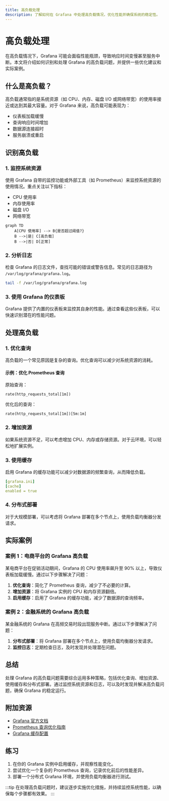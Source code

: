```yaml
---
title: 高负载处理
description: 了解如何在 Grafana 中处理高负载情况，优化性能并确保系统的稳定性。
---
```


# 高负载处理

在高负载情况下，Grafana 可能会面临性能瓶颈，导致响应时间变慢甚至服务中断。本文将介绍如何识别和处理 Grafana 的高负载问题，并提供一些优化建议和实际案例。

## 什么是高负载？

高负载通常指的是系统资源（如 CPU、内存、磁盘 I/O 或网络带宽）的使用率接近或达到其最大容量。对于 Grafana 来说，高负载可能表现为：

- 仪表板加载缓慢
- 查询响应时间增加
- 数据源连接超时
- 服务崩溃或重启

## 识别高负载

### 1. 监控系统资源

使用 Grafana 自带的监控功能或外部工具（如 Prometheus）来监控系统资源的使用情况。重点关注以下指标：

- CPU 使用率
- 内存使用率
- 磁盘 I/O
- 网络带宽

```mermaid
graph TD
    A[CPU 使用率] --> B{是否超过阈值?}
    B -->|是| C[高负载]
    B -->|否| D[正常]
```

### 2. 分析日志

检查 Grafana 的日志文件，查找可能的错误或警告信息。常见的日志路径为 `/var/log/grafana/grafana.log`。

```bash
tail -f /var/log/grafana/grafana.log
```

### 3. 使用 Grafana 的仪表板

Grafana 提供了内置的仪表板来监控其自身的性能。通过查看这些仪表板，可以快速识别潜在的性能问题。

## 处理高负载

### 1. 优化查询

高负载的一个常见原因是复杂的查询。优化查询可以减少对系统资源的消耗。

#### 示例：优化 Prometheus 查询

原始查询：
```promql
rate(http_requests_total[1m])
```

优化后的查询：
```promql
rate(http_requests_total[1m])[5m:1m]
```

### 2. 增加资源

如果系统资源不足，可以考虑增加 CPU、内存或存储资源。对于云环境，可以轻松地扩展实例。

### 3. 使用缓存

启用 Grafana 的缓存功能可以减少对数据源的频繁查询，从而降低负载。

```yaml
[grafana.ini]
[cache]
enabled = true
```

### 4. 分布式部署

对于大规模部署，可以考虑将 Grafana 部署在多个节点上，使用负载均衡器分发请求。

## 实际案例

### 案例 1：电商平台的 Grafana 高负载

某电商平台在促销活动期间，Grafana 的 CPU 使用率飙升至 90% 以上，导致仪表板加载缓慢。通过以下步骤解决了问题：

1. **优化查询**：简化了 Prometheus 查询，减少了不必要的计算。
2. **增加资源**：将 Grafana 实例的 CPU 和内存资源翻倍。
3. **启用缓存**：启用了 Grafana 的缓存功能，减少了数据源的查询频率。

### 案例 2：金融系统的 Grafana 高负载

某金融系统的 Grafana 在高频交易时段出现服务中断。通过以下步骤解决了问题：

1. **分布式部署**：将 Grafana 部署在多个节点上，使用负载均衡器分发请求。
2. **监控日志**：定期检查日志，及时发现并处理潜在问题。

## 总结

处理 Grafana 的高负载问题需要综合运用多种策略，包括优化查询、增加资源、使用缓存和分布式部署。通过监控系统资源和日志，可以及时发现并解决高负载问题，确保 Grafana 的稳定运行。

## 附加资源

- [Grafana 官方文档](https://grafana.com/docs/)
- [Prometheus 查询优化指南](https://prometheus.io/docs/prometheus/latest/querying/basics/)
- [Grafana 缓存配置](https://grafana.com/docs/grafana/latest/administration/configuration/#cache)

## 练习

1. 在你的 Grafana 实例中启用缓存，并观察性能变化。
2. 尝试优化一个复杂的 Prometheus 查询，记录优化前后的性能差异。
3. 部署一个分布式 Grafana 环境，并使用负载均衡器进行测试。

:::tip
在处理高负载问题时，建议逐步实施优化措施，并持续监控系统性能，以确保每个步骤都有效果。
:::